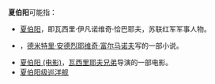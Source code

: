 '''夏伯阳'''可能指：

*[[夏伯阳|夏伯阳]]，即瓦西里·伊凡诺维奇·恰巴耶夫，苏联红军军事人物。
*{{link-ru|夏伯阳 (小说)|Чапаев (роман)}}，[[德米特里·安德烈耶维奇·富尔马诺夫|德米特里·安德烈耶维奇·富尔马诺夫]]写的一部小说。
*[[夏伯阳_(电影)|夏伯阳 (电影)]]，[[瓦西里耶夫兄弟|瓦西里耶夫兄弟]]导演的一部电影。
*[[夏伯阳级巡洋舰|夏伯阳级巡洋舰]]

{{消歧義|cat=三字消歧义}}